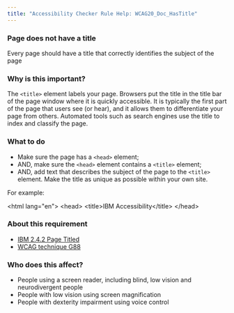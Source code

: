 ```yaml
---
title: "Accessibility Checker Rule Help: WCAG20_Doc_HasTitle"
---
```


<div className="toolHelp">
<Row>
<Column colLg={16} colMd={8} colSm={4} className="toolHead">

### Page does not have a title

<div id="locLevel"></div>

Every page should have a title that correctly identifies the subject of the page

</Column>
</Row>
<Row>
<Column colLg={11} colMd={5} colSm={4} className="toolMain">

### Why is this important?

The `<title>` element labels your page. Browsers put the title in the title bar of the page window where it is quickly accessible. It is typically the first part of the page that users see (or hear), and it allows them to differentiate your page from others. Automated tools such as search engines use the title to index and classify the page.

<div id="locSnippet"></div>

### What to do

 * Make sure the page has a `<head>` element;
 * AND, make sure the `<head>` element contains a `<title>` element;
 * AND, add text that describes the subject of the page to the `<title>` element. Make the title as unique as possible within your own site.

For example:

<CodeSnippet type="multi" light={true}>&lt;html lang="en"&gt;
&lt;head&gt;
    &lt;title&gt;IBM Accessibility&lt;/title&gt;
&lt;/head&gt;</CodeSnippet>

</Column>
<Column colLg={5} colMd={3} colSm={4} className="toolLeft">

### About this requirement

* [IBM 2.4.2 Page Titled](https://www.ibm.com/able/requirements/requirements/#2_4_2)
* [WCAG technique G88](https://www.w3.org/WAI/WCAG21/Techniques/general/G88)

### Who does this affect?

 * People using a screen reader, including blind, low vision and neurodivergent people
 * People with low vision using screen magnification
 * People with dexterity impairment using voice control

</Column>
</Row>
</div>

